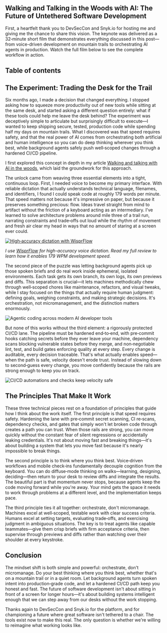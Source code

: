 


## Walking and Talking in the Woods with AI: The Future of Untethered Software Development

First, a heartfelt thank you to DevSecCon and Snyk.io for hosting me and giving me the chance to share this vision. The keynote was delivered as a 32‑minute short film that demonstrates everything discussed in this post—from voice-driven development on mountain trails to orchestrating AI agents in production. Watch the full film below to see the complete workflow in action.

<YoutubeEmbed urls="https://www.youtube.com/watch?v=kwIzRkzO_Z4" title="DevSecCon 2025 Keynote by Zachary Proser" />

## Table of contents

## The Experiment: Trading the Desk for the Trail

Six months ago, I made a decision that changed everything. I stopped asking how to squeeze more productivity out of new tools while sitting at the same desk, and started asking a different question entirely: what if these tools could help me leave the desk behind? The experiment was deceptively simple to articulate but surprisingly difficult to execute—I wanted to keep shipping secure, tested, production code while spending half my days on mountain trails. What I discovered was that speed requires safety, and that the real power of AI comes from orchestrating both artificial and human intelligence so you can do deep thinking wherever you think best, while background agents safely push well‑scoped changes through a hardened CI/CD pipeline.

I first explored this concept in depth in my article [Walking and talking with AI in the woods](/blog/walking-and-talking-with-ai), which laid the groundwork for this approach.

The unlock came from weaving three essential elements into a tight, continuous loop. First, I needed voice to become my primary interface. With reliable dictation that actually understands technical language, filenames, and identifiers, I found I could speak code at roughly 179 words per minute. That speed matters not because it's impressive on paper, but because it preserves something precious: flow. Ideas travel straight from mind to artifact without the friction of a keyboard acting as an intermediary. I've learned to solve architecture problems around mile three of a trail run, narrating constraints and trade‑offs out loud while the rhythm of movement and fresh air clear my head in ways that no amount of staring at a screen ever could.

<a href="/blog/wisprflow-review"><Image src="https://zackproser.b-cdn.net/images/wisprflow.webp" alt="High‑accuracy dictation with WisprFlow" width={800} height={600} /></a>

*I use [WisprFlow](/blog/wisprflow-review) for high-accuracy voice dictation. Read my full review to learn how it enables 179 WPM development speed.*

The second piece of the puzzle was letting background agents pick up those spoken briefs and do real work inside ephemeral, isolated environments. Each task gets its own branch, its own logs, its own previews and diffs. This separation is crucial—it lets machines methodically chew through well‑scoped chores like maintenance, refactors, and visual tweaks, while I stay focused on the things that actually require human judgment: defining goals, weighing constraints, and making strategic decisions. It's orchestration, not micromanagement, and the distinction matters enormously.

<Image src="https://zackproser.b-cdn.net/images/ai-assisted-dev-tools.webp" alt="Agentic coding across modern AI developer tools" width={800} height={600} />

But none of this works without the third element: a rigorously protected CI/CD lane. The pipeline must be hardened end‑to‑end, with pre‑commit hooks catching secrets before they ever leave your machine, dependency scans blocking vulnerable states before they merge, and non‑negotiable lint, test, and build gates enforcing quality at every step. Every change is auditable, every decision traceable. That's what actually enables speed—when the path is safe, velocity doesn't erode trust. Instead of slowing down to second‑guess every change, you move confidently because the rails are strong enough to keep you on track.

<Image src="https://zackproser.b-cdn.net/images/cicd-automations.webp" alt="CI/CD automations and checks keep velocity safe" width={800} height={600} />

## The Principles That Make It Work

These three technical pieces rest on a foundation of principles that guide how I think about the work itself. The first principle is that speed requires safety. Hardening the lane with pre‑commit secret scanning, CI re‑scans, dependency checks, and gates that simply won't let broken code through creates a path you can trust. When those rails are strong, you can move quickly without the constant fear of silent regressions or accidentally leaking credentials. It's not about moving fast and breaking things—it's about building a system that lets you move fast because it's nearly impossible to break things.

The second principle is to think where you think best. Voice‑driven workflows and mobile check‑ins fundamentally decouple cognition from the keyboard. You can do diffuse‑mode thinking on walks—learning, designing, deciding—then return to your desk to review diffs and integrate the results. The beautiful part is that momentum never stops, because agents keep the code moving forward while you're away. Your mind gets the space it needs to work through problems at a different level, and the implementation keeps pace.

The third principle ties it all together: orchestrate, don't micromanage. Machines excel at well‑scoped, testable work with clear success criteria. Humans excel at setting targets, evaluating trade‑offs, and exercising judgment in ambiguous situations. The key is to treat agents like capable teammates—give them crisp briefs with firm acceptance criteria, then supervise through previews and diffs rather than watching over their shoulder at every keystroke.

## Conclusion

The mindset shift is both simple and powerful: orchestrate, don't micromanage. Do your best thinking where you think best, whether that's on a mountain trail or in a quiet room. Let background agents turn spoken intent into production‑grade code, and let a hardened CI/CD path keep you honest and fast. The future of software development isn't about sitting in front of a screen for longer hours—it's about building systems intelligent enough that we can step away from our desks without the work stopping.

Thanks again to DevSecCon and Snyk.io for the platform, and for championing a future where great software isn't tethered to a chair. The tools exist now to make this real. The only question is whether we're willing to reimagine what working looks like.
